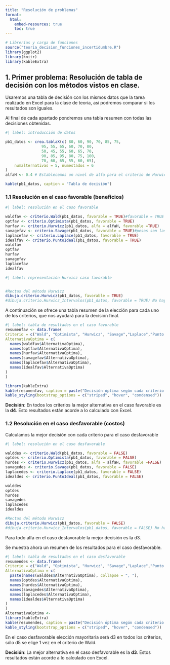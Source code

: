 ```yaml
---
title: "Resolución de problemas"
format: 
  html:
    embed-resources: true
    toc: true
---
```



```r
# Librerías y carga de funciones
source("teoria_decision_funciones_incertidumbre.R")
library(ggplot2)
library(knitr)
library(kableExtra)
```


## 1. Primer problema: Resolución de tabla de decisión con los métodos vistos en clase.

 Usaremos una tabla de decisión con los mismos datos que la tarea realizado en Excel para la clase de teoría, así podremos comparar si los resultados son iguales.

 Al final de cada apartado pondremos una tabla resumen con todas las decisiones obtenidas.
 

```r
#| label: introducción de datos

pb1_datos <- crea.tablaX(c( 80, 60,	90,	70,	85,	75,
                95,	55,	65,	60,	70,	80,
                50,	45,	55,	60,	65,	70,
                90,	85, 95,	80,	75,	100,
                70,	60,	65,	55,	60,	65),
    numalternativas = 5, numestados = 6
)
alfaH <- 0.4 # Establecemos un nivel de alfa para el criterio de Hurwicz
```

```r
kable(pb1_datos, caption = "Tabla de decisión")
```
### 1.1 Resolución en el caso favorable (beneficios)

```r
#| label: resolución en el caso favorable

waldfav <- criterio.Wald(pb1_datos, favorable = TRUE)#favorable = TRUE se refiere a beneficios
optfav <- criterio.Optimista(pb1_datos, favorable = TRUE)
hurfav <- criterio.Hurwicz(pb1_datos, alfa = alfaH, favorable =TRUE)
savagefav <- criterio.Savage(pb1_datos, favorable = TRUE)#pesos son las pérdidas
laplacefav <- criterio.Laplace(pb1_datos, favorable = TRUE) 
idealfav <- criterio.PuntoIdeal(pb1_datos, favorable = TRUE)
waldfav
optfav
hurfav
savagefav
laplacefav
idealfav
```

```r
#| label: representación Hurwicz caso favorable


#Rectas del método Hurwicz
dibuja.criterio.Hurwicz(pb1_datos, favorable = TRUE)
#dibuja.criterio.Hurwicz_Intervalos(pb1_datos, favorable = TRUE) No hay puntos de corte porque d4 es la mejor para cualquier valor de alpha
```

 A continuación se ofrece una tabla resumen de la elección para cada uno de los criterios, que nos ayudará para la decisión final.

```r
#| label: tabla de resultados en el caso favorable
resumenfav <- data.frame(
Criterio = c("Wald", "Optimista", "Hurwicz", "Savage","Laplace","Punto Ideal"),
AlternativaOptima = c(
  names(waldfav$AlternativaOptima),
  names(optfav$AlternativaOptima),
  names(hurfav$AlternativaOptima),
  names(savagefav$AlternativaOptima),
  names(laplacefav$AlternativaOptima),
  names(idealfav$AlternativaOptima)
)
)

library(kableExtra)
kable(resumenfav, caption = paste("Decisión óptima según cada criterio (α =", alfaH, ")")) |>
kable_styling(bootstrap_options = c("striped", "hover", "condensed"))
```

 **Decisión**: En todos los criterios la mejor alternativa en el caso favorable es la **d4**. Esto resultados están acorde a lo calculado con Excel.


### 1.2 Resolución en el caso desfavorable (costos)

 Calculamos la mejor decisión con cada criterio para el caso desfavorable

```r
#| label: resolución en el caso desfavorable

walddes <- criterio.Wald(pb1_datos, favorable = FALSE)
optdes <- criterio.Optimista(pb1_datos, favorable = FALSE)
hurdes <- criterio.Hurwicz(pb1_datos, alfa = alfaH, favorable =FALSE)
savagedes <- criterio.Savage(pb1_datos, favorable = FALSE)
laplacedes <- criterio.Laplace(pb1_datos, favorable = FALSE) 
idealdes <- criterio.PuntoIdeal(pb1_datos, favorable = FALSE)

walddes
optdes
hurdes
savagedes
laplacedes
idealdes

#Rectas del método Hurwicz
dibuja.criterio.Hurwicz(pb1_datos, favorable = FALSE)
#dibuja.criterio.Hurwicz_Intervalos(pb1_datos, favorable = FALSE) No hay puntos de corte porque d3 siempre es la mejor para cualquier valor de alpha
```
 Para todo alfa en el caso desfavorable la mejor decisión es la d3.

 Se muestra ahora un resumen de los resultados para el caso desfavorable.
 
```r
#| label: tabla de resultados en el caso desfavorable
resumendes <- data.frame(
Criterio = c("Wald", "Optimista", "Hurwicz", "Savage","Laplace","Punto Ideal"),
AlternativaOptima = c(
  paste(names(walddes$AlternativaOptima), collapse = ", "),
  names(optdes$AlternativaOptima),
  names(hurdes$AlternativaOptima),
  names(savagedes$AlternativaOptima),
  names(laplacedes$AlternativaOptima),
  names(idealdes$AlternativaOptima)
)
)
AlternativaOptima <- 
library(kableExtra)
kable(resumendes, caption = paste("Decisión óptima según cada criterio (α =", alfaH, ")")) |>
kable_styling(bootstrap_options = c("striped", "hover", "condensed"))
```
 En el caso desfavorable elección mayoritaria será d3 en todos los criterios, sólo d5 se elige 1 vez en el criterio de Wald.
 
  **Decisión**: La mejor alternativa en el caso desfavorable es la **d3**. Estos resultados están acorde a lo calculado con Excel.
 
 
